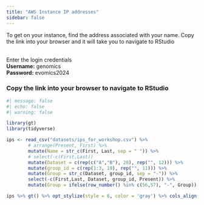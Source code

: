 ```yaml
---
title: "AWS Instance IP addresses"
sidebar: false
---
```


To get on your instance, find the address associated with your name. Copy the link into your browser and it will take you to navigate to RStudio
 
 \
Enter the login credentials \
**Username:** genomics \
**Password:** evomics2024

### Copy the link into your browser to navigate to RStudio

```r
#| message: false
#| echo: false
#| warning: false

library(gt)
library(tidyverse)

ips <- read_csv("datasets/ips_for_workshop.csv") %>%
        # arrange(Present, First) %>%
        mutate(Name = str_c(First, Last, sep = " ")) %>%
        # select(-c(First,Last))
        mutate(Dataset = c(rep(c("A","B"), 28), rep("", 12))) %>%
        mutate(group_id = c(rep(1:3, 19), rep("", 11))) %>%
        mutate(Group = str_c(Dataset, group_id, sep = "-")) %>%
        select(-c(First,Last, Dataset, group_id, Present)) %>%
        mutate(Group = ifelse(row_number() %in% c(56,57), "-", Group))

ips %>% gt() %>% opt_stylize(style = 6, color = 'gray') %>% cols_align(align = "left")

```


<!-- ```{r}

# read_csv("durban-data-science-for-biology/datasets/ips_for_workshop.csv") %>%
#         arrange(Present, First) %>%
#         mutate(Name = str_c(First, Last, sep = " ")) %>%
#         # select(-c(First,Last))
#         mutate(Dataset = c(rep(c("A","B"), 28), rep("", 12))) %>%
#         mutate(group_id = c(rep(1:3, 19), rep("", 11))) %>%
#         mutate(Group = str_c(Dataset, group_id, sep = "-")) %>%
#         select(-c(First,Last, Dataset, group_id)) %>%
#         mutate(Group = ifelse(row_number() %in% c(56,57), "-", Group)) %>%
#         filter(!is.na(Present)) %>%
#         count(Group)

# #Groups appear even with present participants

``` -->